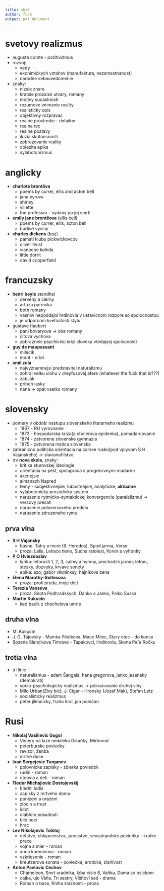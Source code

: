 ```yaml
---
title: shit
author: fuck
output: pdf_document
---
```


# svetovy realizmus
- auguste comte - pozitivizmus
- rozvoj:
    - vedy
    - ekonimickych vztahov (manufaktura, nezamestnanost)
    - narodne sebauvedomenie

- znaky:
    - nizsie znare
    - kratsie prozaize utvary, romany
    - motivy sucastnosti
    - rozumove vnimanie reality
    - realisticky opis
    - objektivny rozpravac
    - realne prostredie - detailne
    - realna rec
    - realne postavy
    - iluzia skutoncnosti
    - zobrazovanie reality
    - dolezita epika
    - sylabotonizmus

# anglicky
- **charlote brontöva**
    - poems by currer, ellis and acton bell
    - jana eyrova
    - shirley
    - villette
    - the professor - vydany po jej smrti

- **emily jane brontëova** (ellis bell)
    - poems by currer, ellis, acton bell
    - burlive vysiny

- **charles dickens** (boz)
    - pamati klubu pickwickovcov
    - oliver twist
    - vianocne koleda
    - little dorrit
    - david copperfield

# francuzsky
- **henri beyle** stendhal
    - cerveny a cierny
    - artuza parmska
	- both romany
    - vasnivi nepoddajni hrdinovia v ustavicnom rozpore so spolocnostou
    - je odporcom kvetnatosti stylu

- gustave flaubert
    - pani bovaryova -> oba romany
    - citova vychova
    - zobrazneie psychickej krizi cloveka vtedajsej spolocnosti

- **guy de maupassant**
    - milacik
    - mont - oriol

- **emil zola**
    - najvyznamnejsi predstavitel naturalizmu
    - zohral velku ulohu v dreyfusovej afere (whatever the fuck that is???)
    - zabijak
    - pribeh lasky
    - nana -> opat vsetko romany

# slovensky
- pomery v obdobi nastupu slovenskeho literarneho realizmu
    - 1867 - RU vyrovnanie
    - 1873 - hospodarska kriza(a cholerova epidemia), pomadarcovanie
    - 1874 - zatvorene slovenske gymnazia
    - 1875 - zatvorena matica slovenska
- zahranicno politicka orientacia na carske rusko(pod vplyvom S H Vajanskeho) -> slavianofilstvo
- trv **nova skola**, znaky:
    - kritika sturovskej ideologie
    - orientacia na pest, spolupraca s progresivnymi madarmi
    - akcnejsie
    - almanach Napred
    - temy - subjektivnejsie, lubostnejsie, analyticke, **aktualne**
    - sylabotonicky prozodicky system
    - narusenie rytmicko-syntaktickej konvergencie (paralelizmu) -> versovy presah
    - narusenie poloversoveho predelu
    - narusenie zdruzeneho rymu

## prva vlna
- **S H Vajansky**
    - basne: Tatry a more (6. Herodes), Spod jarma, Verse
    - proza: Lalia, Letiace tiene, Sucha ratolest, Koren a vyhonky

- **P O Hviezdoslav**
    - lyrika: letorosti 1, 2, 3, zalmy a hymny, prechadzk jarom; letom, stesky, dozvuky, krvave sonety
    - epika: ezo; gabor vlkolinksy, hajnikova zena
- **Elena Marothy-Soltesova**
    - proza: proti prudu, moje deti

- **Terezia Vansova**
    - proza: Sirota Podhradskych, Danko a Janko, Palko Suska

- **Martin Kukucin**
    - ked bacik z chocholova umrie

## druha vlna
- M. Kukucin
- J. G. Tajovsky - Mamka Pôstkova, Maco Mliec, Stary otec - do konca
- Bozena Slancikova Timrava - Tapakovci, Hrdinovia, Skona Paľa Ročku

## tretia vlna
- tri linie
    - naturalizmus - adam Šangala, hana gregorova, janko jesensky (demokrati)
    - socio-psychologicky realizmus -> pokracovanie druhej vlny
	- Milo Urban(Zivy bic), J. Ciger - Hronsky (Jozef Mak), Stefan Letz
    - socialisticky realizmus
	- peter jilimnicky, fraňo kral, jan poničan

# Rusi
- **Nikolaj Vasilievic Gogol**
    - Vecery na laze nedaleko Dikaňky, Mirhorod
    - peterburske poviedky
    - revizor, ženba
    - mrtve duse

- **Ivan Sergejevic Turganev**
    - polovnicke zapisky - zbierka poviedok
    - rudin - roman
    - otcovia a deti - roman

- **Fiodor Michajiovic Dostojevskij**
    - biedni ludia
    - zapisky z mrtveho domu
    - ponizeni a urazeni
    - zlocin a trest
    - idiot
    - diablom posadnuti
    - bile noci
    - hrac

- **Lev Nikolajevic Tolstoj**
    - detstvo, chlapcenstvo, junosstvo, sevastopolske poviedky - kratke prace
    - vojna a mier - roman
    - anna kareninova - roman
    - vzkriesenie - roman
    - kreutzerova sonata - poviedka, eroticka, ziarlivost

- **Anton Pavlovic Cechov**
    - Chameleon, Smrt uradnika, Izba cislo 6, Vaňka, Dama so psickom
    - cajka, ujo Váňa, Tri sestry, Višňoví sad - drama
    - Roman o base, Kniha staznosti - proza
